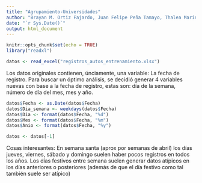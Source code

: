 ```yaml
---
title: "Agrupamiento-Universidades"
author: "Brayan M. Ortiz Fajardo, Juan Felipe Peña Tamayo, Thalea Marina Hesse, Juan Sebastián Falcon, Daniel Espinal Mosquera"
date: "`r Sys.Date()`"
output: html_document
---
```


```r
knitr::opts_chunk$set(echo = TRUE)
library("readxl")
```

```r
datos <- read_excel("registros_autos_entrenamiento.xlsx")
```

Los datos originales contienen, únciamente, una variable: La fecha de registro. Para buscar un óptimo análisis, se decidió generar 4 variables nuevas con base a la fecha de registro, estas son: día de la semana, número de día del mes, mes y año.
```r
datos$Fecha <- as.Date(datos$Fecha)
datos$Dia_semana <- weekdays(datos$Fecha)
datos$Dia <- format(datos$Fecha, "%d")
datos$Mes <- format(datos$Fecha, "%m")
datos$Anio <- format(datos$Fecha, "%y")

datos <- datos[-1]
```

Cosas interesantes:
En semana santa (aprox por semanas de abril) los días jueves, viernes, sábado y domingo suelen haber pocos registros en todos los años.
Los días festivos entre semana suelen generar datos atípicos en los días anteriores o posteriores (además de que el día festivo como tal también suele ser atípico)


